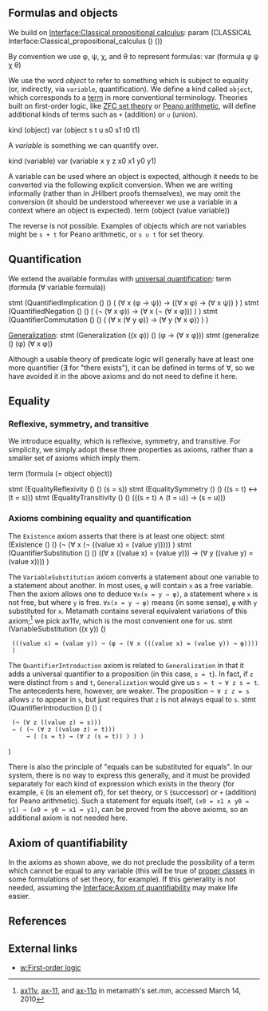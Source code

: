 {{header
 | title    = Axioms of first-order logic
 | subtitle = 
 | left     = 
 | right    = 
 | shortcut = 
 | notes    = Predicate logic builds on [[Interface:Classical propositional calculus|propositional logic]] by adding quantifiers ("for all" and "there exists") and equality. More specifically, the kind of predicate logic we define here is known as first-order logic, which is a common basis for theories such as set theory or arithmetic.

The axioms of first-order logic are usually stated in terms of substitution of one variable or constant for another, [[w:free variable|free variables]] and [[w:bound variable|bound variables]]. JHilbert or metamath do not have the ability to perform this kind of substitution or recognize free variables syntactically, so the version of the axioms here is not based on those concepts. JHilbert does have distinct variable constraints, although whether to use them in this context is somewhat a matter of taste; the metamath archive contains versions of many of these axioms either with distinct variable constraints or with other conditions which also make them correct. The axioms as presented here are adapted from metamath (which in turn got many of the ideas from a 1965 paper by Tarski).<ref>[http://us.metamath.org/mpeuni/mmset.html#pcaxioms Predicate calculus], accessed February 24, 2010</ref>
}}

== Formulas and objects ==
We build on [[Interface:Classical propositional calculus]]:
<jh>
param (CLASSICAL Interface:Classical_propositional_calculus () ())
</jh>

By convention we use φ, ψ, χ, and θ to represent formulas:
<jh>
var (formula φ ψ χ θ)
</jh>

We use the word ''object'' to refer to something which is subject to equality (or, indirectly, via <code>variable</code>, quantification). We define a kind called <code>object</code>, which corresponds to a [[w:First-order_logic#Terms|term]] in more conventional terminology. Theories built on first-order logic, like [[w:Zermelo–Fraenkel set theory|ZFC set theory]] or [[Interface:Peano axioms|Peano arithmetic]], will define additional kinds of terms such as <code>+</code> (addition) or <code>∪</code> (union).

<jh>
kind (object)
var (object s t u s0 s1 t0 t1)
</jh>

A ''variable'' is something we can quantify over.

<jh>
kind (variable)
var (variable x y z x0 x1 y0 y1)
</jh>

A variable can be used where an object is expected, although it needs to be converted via the following explicit conversion.  When we are writing informally (rather than in JHilbert proofs themselves), we may omit the conversion (it should be understood whereever we use a variable in a context where an object is expected).
<jh>
term (object (value variable))
</jh>

The reverse is not possible.  Examples of objects which are not variables might be <code>s + t</code> for Peano arithmetic, or <code>s ∪ t</code> for set theory.

== Quantification ==
We extend the available formulas with [[w:Universal quantification|universal quantification]]:
<jh>
term (formula (∀ variable formula))

stmt (QuantifiedImplication () () ( (∀ x (φ → ψ)) → ((∀ x φ) → (∀ x ψ)) ) )
stmt (QuantifiedNegation () () ( (¬ (∀ x φ)) → (∀ x (¬ (∀ x φ))) ) )
stmt (QuantifierCommutation () () ( (∀ x (∀ y φ)) → (∀ y (∀ x φ)) ) )
</jh>

[[w:Generalization (logic)|Generalization]]:
<jh>
stmt (Generalization ((x φ)) () (φ → (∀ x φ)))
stmt (generalize () (φ) (∀ x φ))
</jh>

Although a usable theory of predicate logic will generally have at least one more quantifier (∃ for "there exists"), it can be defined in terms of ∀, so we have avoided it in the above axioms and do not need to define it here.

== Equality ==

=== Reflexive, symmetry, and transitive ===

We introduce equality, which is reflexive, symmetry, and transitive.  For simplicity, we simply adopt these three properties as axioms, rather than a smaller set of axioms which imply them.

<jh>
term (formula (= object object))

stmt (EqualityReflexivity () () (s = s))
stmt (EqualitySymmetry () () ((s = t) ↔ (t = s)))
stmt (EqualityTransitivity () () (((s = t) ∧ (t = u)) → (s = u)))
</jh>

=== Axioms combining equality and quantification ===

The <code>Existence</code> axiom asserts that there is at least one object:
<jh>
stmt (Existence () () (¬ (∀ x (¬ ((value x) = (value y))))) )
stmt (QuantifierSubstitution () () ((∀ x ((value x) = (value y))) → (∀ y ((value y) = (value x)))) )
</jh>

The <code>VariableSubstitution</code> axiom converts a statement about one variable to a statement about another. In most uses, <code>φ</code> will contain <code>x</code> as a free variable.  Then the axiom allows one to deduce <code>∀x(x = y → φ)</code>, a statement where <code>x</code> is not free, but where <code>y</code> is free.  <code>∀x(x = y → φ)</code> means (in some sense), <code>φ</code> with <code>y</code> substituted for <code>x</code>. Metamath contains several equivalent variations of this axiom;<ref>[http://us.metamath.org/mpeuni/ax11v.html ax11v], [http://us.metamath.org/mpeuni/ax-11.html ax-11], and [http://us.metamath.org/mpeuni/ax-11o.html ax-11o] in metamath's set.mm, accessed March 14, 2010</ref> we pick ax11v, which is the most convenient one for us.
<jh>
stmt (VariableSubstitution ((x y)) () 
  (((value x) = (value y)) → (φ → (∀ x (((value x) = (value y)) → φ)))) )
</jh>

The <code>QuantifierIntroduction</code> axiom is related to <code>Generalization</code> in that it adds a universal quantifier to a proposition (in this case, <code>s = t</code>). In fact, if <code>z</code> were distinct from <code>s</code> and <code>t</code>, <code>Generalization</code> would give us <code>s = t → ∀ z s = t</code>. The antecedents here, however, are weaker. The proposition <code>¬ ∀ z z = s</code> allows <code>z</code> to appear in <code>s</code>, but just requires that <code>z</code> is not always equal to <code>s</code>.
<jh>
stmt (QuantifierIntroduction () () ( 
  (¬ (∀ z ((value z) = s))) 
  → ( (¬ (∀ z ((value z) = t))) 
      → ( (s = t) → (∀ z (s = t)) ) ) )
)
</jh>

There is also the principle of "equals can be substituted for equals". In our system, there is no way to express this generally, and it must be provided separately for each kind of expression which exists in the theory (for example, <code>∈</code> (is an element of), for set theory, or <code>S</code> (successor) or <code>+</code> (addition) for Peano arithmetic). Such a statement for equals itself, <code>(x0 = x1 ∧ y0 = y1) → (x0 = y0 ↔ x1 = y1)</code>, can be proved from the above axioms, so an additional axiom is not needed here.

== Axiom of quantifiability ==
In the axioms as shown above, we do not preclude the possibility of a term which cannot be equal to any variable (this will be true of [[w:proper class|proper classes]] in some formulations of set theory, for example). If this generality is not needed, assuming the [[Interface:Axiom of quantifiability]] may make life easier.

== References ==
<references/>

== External links ==
*[[w:First-order logic]]

[[Category:Classical first-order logic|{{PAGENAME}}]]

